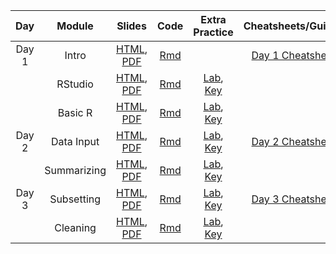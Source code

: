 | **Day**                                | **Module**                  | **Slides**                                                             | **Code**                                           | **Extra Practice**                                                                         | **Cheatsheets/Guides**                                                             |
| :------------------------------------: | :-------------------------: | :--------------------------------------------------------------------: | :------------------------------------------------: | :----------------------------------------------------------------------------------------: | :--------------------------------------------------------------------------------: |
| Day 1                                  | Intro                       | [HTML](modules/Day_1/Intro.html), [PDF](modules/Day_1/Intro.pdf)       | [Rmd](modules/Day_1/Intro.Rmd)                     |                                                                                            | [Day 1 Cheatsheet](modules/cheatsheets/Day-1.pdf)                                  |
|                                        | RStudio                     | [HTML](modules/Day_1/RStudio.html), [PDF](modules/Day_1/RStudio.pdf)   | [Rmd](modules/RStudio/RStudio.Rmd)                 | [Lab](modules/Day_1/RStudio_Lab.Rmd), [Key](modules/Day_1/RStudio_Lab_Key.Rmd)             |                                                                                    |
|                                        | Basic R                     | [HTML](modules/Day_1/Basic_R.html), [PDF](modules/Day_1/Basic_R.pdf)   | [Rmd](modules/Day_1/Basic_R.Rmd)                   | [Lab](modules/Day_1/Basic_R_Lab.Rmd), [Key](modules/Day_1/Basic_R_Lab_Key.Rmd)             |                                                                                    |
| Day 2                                  | Data Input                  | [HTML](modules/Day_2/Data_Input.html), [PDF](modules/Day_2/Data_Input.pdf)       | [Rmd](modules/Day_2/Data_Input.Rmd)   | [Lab](modules/Day_2/Data_Input_Lab.Rmd), [Key](modules/Day_2/Data_Input_Lab_Key.Rmd)     | [Day 2 Cheatsheet](modules/cheatsheets/Day-2.pdf)                                  |
|                                        | Summarizing                 | [HTML](modules/Day_2/Data_Summarization.html), [PDF](modules/Day_2/Data_Summarization.pdf)   | [Rmd](modules/Day_2/Data_Summarization.Rmd) | [Lab](modules/Day_2/Data_Summarization_Lab.Rmd), [Key](modules/Day_2/Data_Summarization_Lab_Key.Rmd)  |                                                          |
| Day 3                                  | Subsetting                 | [HTML](modules/Day_3/Subsetting_Data_in_R.html), [PDF](modules/Day_3/Subsetting_Data_in_R.pdf)       | [Rmd](modules/Day_3/Subsetting_Data_in_R.Rmd)   | [Lab](modules/Day_3/Subsetting_Data_in_R_Lab.Rmd), [Key](modules/Day_3/Subsetting_Data_in_R_Lab_Key.Rmd)     | [Day 3 Cheatsheet](modules/cheatsheets/Day-3.pdf)                                  |
|                                        | Cleaning                | [HTML](modules/Day_3/Data_Cleaning.html), [PDF](modules/Day_3/Data_Cleaning.pdf)   | [Rmd](modules/Day_3/Data_Cleaning.Rmd) | [Lab](modules/Day_3/Data_Cleaning_Lab.Rmd), [Key](modules/Day_3/Data_Cleaning_Lab_Key.Rmd)  |                                                          |
